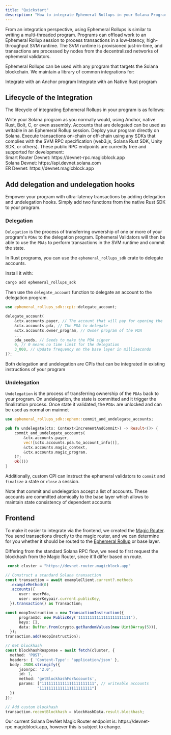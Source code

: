 ```yaml
---
title: "Quickstart"
description: "How to integrate Ephemeral Rollups in your Solana Program"
---
```


From an integration perspective, using Ephemeral Rollups is similar to writing a multi-threaded program. Programs can offload work to an Ephemeral Rollup session to process transactions in a low-latency, high-throughput SVM runtime. The SVM runtime is provisioned just-in-time, and transactions are processed by nodes from the decentralized networks of ephemeral validators.

Ephemeral Rollups can be used with any program that targets the Solana blockchain. We maintain a library of common integrations for:

<CardGroup cols={2}>
<Card
  title="Anchor"
  icon="anchor"
  href="/pages/get-started/how-integrate-your-program/anchor"
  iconType="duotone"
>
  Integrate with an Anchor program
</Card>
<Card
  title="Native Rust"
  icon="rust"
  href="/pages/get-started/how-integrate-your-program/rust"
  iconType="duotone"
>
  Integrate with an Native Rust program
</Card>

</CardGroup>

## Lifecycle of the Integration

The lifecycle of integrating Ephemeral Rollups in your program is as follows:

<Steps>
  <Step title="Write your program">
    Write your Solana program as you normally would, using Anchor, native Rust,
    Bolt, C, or even assembly.
  </Step>
  <Step title="Add delegation and undelegation hooks">
    Accounts that are delegated can be used as writable in an Ephemeral Rollup
    session.
  </Step>
  <Step title="Deploy your program on Solana">
    Deploy your program directly on Solana.
  </Step>
  <Step title="Execute transactions">
    Execute transactions on-chain or off-chain using any SDKs that complies with
    the SVM RPC specification (web3.js, Solana Rust SDK, Unity SDK, or others).
  </Step>
</Steps>
<Note>
  These public RPC endpoints are currently free and supported for development:
  <br /> Smart Router Devnet: https://devnet-rpc.magicblock.app <br />
  Solana Devnet: https://api.devnet.solana.com <br />
  ER Devnet: https://devnet.magicblock.app <br />
</Note>

## Add delegation and undelegation hooks

Empower your program with ultra-latency transactions by adding delegation and undelegation hooks. Simply add two functions from the native Rust SDK to your program.

### Delegation

`Delegation` is the process of transferring ownership of one or more of your program's `PDAs` to the delegation program. Ephemeral Validators will then be able to use the `PDAs` to perform transactions in the SVM runtime and commit the state.

In Rust programs, you can use the `ephemeral_rollups_sdk` crate to delegate accounts.

Install it with:

```bash
cargo add ephemeral_rollups_sdk
```

Then use the `delegate_account` function to delegate an account to the delegation program.

```rust Delegation
use ephemeral_rollups_sdk::cpi::delegate_account;

delegate_account(
    &ctx.accounts.payer, // The account that will pay for opening the
    &ctx.accounts.pda, // The PDA to delegate
    &ctx.accounts.owner_program, // Owner program of the PDA
    ...
    pda_seeds, // Seeds to make the PDA signer
    0, // 0 means no time limit for the delegation
    3_000, // Update frequency on the base layer in milliseconds
)?;
```

<Note>
  Both delegation and undelegation are CPIs that can be integrated in existing
  instructions of your program
</Note>

### Undelegation

`Undelegation` is the process of transferring ownership of the `PDAs` back to your program.
On undelegation, the state is committed and it trigger the finalization process. Once state it validated, the `PDAs` are unlocked and can be used as normal on mainnet

```rust Delegation
use ephemeral_rollups_sdk::ephem::commit_and_undelegate_accounts;

pub fn undelegate(ctx: Context<IncrementAndCommit>) -> Result<()> {
    commit_and_undelegate_accounts(
        &ctx.accounts.payer,
        vec![&ctx.accounts.pda.to_account_info()],
        &ctx.accounts.magic_context,
        &ctx.accounts.magic_program,
    )?;
    Ok(())
}
```

Additionally, custom CPI can instruct the ephemeral validators to `commit` and `finalize` a state or `close` a session.

<Note>
  Note that commit and undelegation accept a list of accounts. These accounts
  are committed atomically to the base layer which allows to maintain state
  consistency of dependent accounts
</Note>

## Frontend

To make it easier to integrate via the frontend, we created the [Magic Router](/pages/get-started/introduction/smart-router). You send  transactions directly to the magic router, and we can determine for you whether it should be routed to the [Ephemeral Rollup](/pages/get-started/introduction/ephemeral-rollup) or base layer. 

Differing from the standard Solana RPC flow, we need to first request the blockhash from the Magic Router, since it'll differ based on route.

```typescript Frontend
 const cluster = "https://devnet-router.magicblock.app"

// Construct a standard Solana transaction
const transaction = await exampleClient.current?.methods
  .exampleMethod(0)
  .accounts({
      user: userPda,
      user: userKeypair.current.publicKey,
  }).transaction() as Transaction;

const noopInstruction = new TransactionInstruction({
      programId: new PublicKey('11111111111111111111111'),
      keys: [],
      data: Buffer.from(crypto.getRandomValues(new Uint8Array(5))),
  });
transaction.add(noopInstruction);

// Get blockhash
const blockhashResponse = await fetch(cluster, {
  method: 'POST',
  headers: { 'Content-Type': 'application/json' },
  body: JSON.stringify({
      jsonrpc: '2.0',
      id: 1,
      method: 'getBlockhashForAccounts',
      params: ["11111111111111111111111", // writeable accounts
              "11111111111111111111111"] 
  })
});

// Add custom blockhash
transaction.recentBlockhash = blockHashData.result.blockhash;
```

<Note>
  Our current Solana DevNet Magic Router endpoint is: https://devnet-rpc.magicblock.app, however this is subject to change.
</Note>